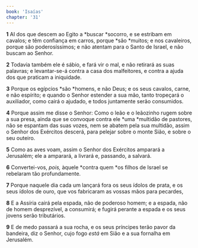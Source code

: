 ```yaml
---
book: 'Isaías'
chapter: '31'
---
```


**1** AI dos que descem ao Egito a *buscar *socorro, e se estribam em cavalos; e têm confiança em carros, porque *são *muitos; e nos cavaleiros, porque são poderosíssimos; e não atentam para o Santo de Israel, e não buscam ao Senhor.

**2** Todavia também ele é sábio, e fará vir o mal, e não retirará as suas palavras; e levantar-se-á contra a casa dos malfeitores, e contra a ajuda dos que praticam a iniquidade.

**3** Porque os egípcios *são *homens, e não Deus; e os seus cavalos, carne, e não espírito; e quando o Senhor estender a sua mão, tanto tropeçará o auxiliador, como cairá o ajudado, e todos juntamente serão consumidos.

**4** Porque assim me disse o Senhor: Como o leão e o leãozinho rugem sobre a sua presa, ainda que se convoque contra ele *uma *multidão de pastores, não se espantam das suas vozes, nem se abatem pela sua multidão, assim o Senhor dos Exércitos descerá, para pelejar sobre o monte Sião, e sobre o seu outeiro.

**5** Como as aves voam, assim o Senhor dos Exércitos amparará a Jerusalém; ele a amparará, a livrará e, passando, a salvará.

**6** Convertei-vos, _pois,_ àquele *contra quem *os filhos de Israel se rebelaram tão profundamente.

**7** Porque naquele dia cada um lançará fora os seus ídolos de prata, e os seus ídolos de ouro, que vos fabricaram as vossas mãos para pecardes,

**8** E a Assíria cairá pela espada, não de poderoso homem; e a espada, não de homem desprezível, a consumirá; e fugirá perante a espada e os seus jovens serão tributários.

**9** E de medo passará a sua rocha, e os seus príncipes terão pavor da bandeira, diz o Senhor, cujo fogo _está_ em Sião e a sua fornalha em Jerusalém.

